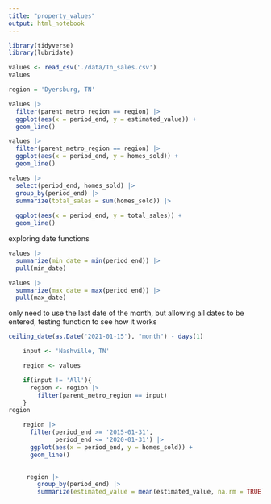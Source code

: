 ```yaml
---
title: "property_values"
output: html_notebook
---
```




```r
library(tidyverse)
library(lubridate)
```


```r
values <- read_csv('./data/Tn_sales.csv')
values
```




```r
region = 'Dyersburg, TN'

values |> 
  filter(parent_metro_region == region) |> 
  ggplot(aes(x = period_end, y = estimated_value)) + 
  geom_line()
```




```r

values |> 
  filter(parent_metro_region == region) |> 
  ggplot(aes(x = period_end, y = homes_sold)) + 
  geom_line()

```

```r

values |> 
  select(period_end, homes_sold) |> 
  group_by(period_end) |> 
  summarize(total_sales = sum(homes_sold)) |> 
  
  ggplot(aes(x = period_end, y = total_sales)) +
  geom_line()
```


exploring date functions

```r
values |> 
  summarize(min_date = min(period_end)) |> 
  pull(min_date)

values |> 
  summarize(max_date = max(period_end)) |> 
  pull(max_date)

```



only need to use the last date of the month, but allowing all dates to be entered, testing function to see how it works 

```r
ceiling_date(as.Date('2021-01-15'), "month") - days(1)
```



```r
    input <- 'Nashville, TN'

    region <- values

    if(input != 'All'){
      region <- region |>
        filter(parent_metro_region == input)
    }
region
```



```r
    region |>
      filter(period_end >= '2015-01-31',
             period_end <= '2020-01-31') |>
      ggplot(aes(x = period_end, y = homes_sold)) +
      geom_line()
    
```





```r
    

     region |>
        group_by(period_end) |> 
        summarize(estimated_value = mean(estimated_value, na.rm = TRUE))

```



